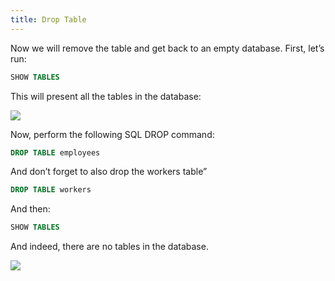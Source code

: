 ---
title: Drop Table
---

Now we will remove the table and get back to an empty database. First, let’s run:

```SQL
SHOW TABLES
```

This will present all the tables in the database:

<Frame caption="Figure 32 Show tables before DROP">
  <img src="/images/31.png" />
</Frame>

Now, perform the following SQL DROP command:

```SQL
DROP TABLE employees
```

And don’t forget to also drop the workers table”

```SQL
DROP TABLE workers
```

And then:

```SQL
SHOW TABLES
```

And indeed, there are no tables in the database.

<Frame caption="Figure 33 DROP TABLE command">
  <img src="/images/32.png" />
</Frame>